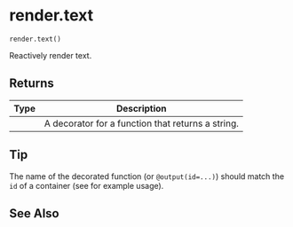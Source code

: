 # render.text { #shiny.render.text }

`render.text()`

Reactively render text.

## Returns

| Type   | Description                                       |
|--------|---------------------------------------------------|
|        | A decorator for a function that returns a string. |

## Tip

The name of the decorated function (or ``@output(id=...)``) should match the ``id``
of a [](:func:`~shiny.ui.output_text`) container (see [](:func:`~shiny.ui.output_text`) for
example usage).



## See Also

[](:func:`~shiny.ui.output_text`)